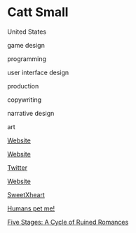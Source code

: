 # Catt Small

<Location>

United States

</Location>



<Skills>

game design

programming

user interface design

production

copywriting

narrative design

art

</Skills>

<Personal>

[Website](http://cattsmall.com/games)

[Website](http://cattsmall.itch.io/)

[Twitter](http://twitter.com/cattsmall)

</Personal>

<Business>

[Website](http://brooklyngamery.com/)

</Business>



<Games>

[SweetXheart](https://cattsmall.itch.io/sweetxheart)

[Humans pet me!](https://cattsmall.itch.io/humans-pet-me-a-competition)

[Five Stages: A Cycle of Ruined Romances](https://cattsmall.itch.io/five-stages)

</Games>
